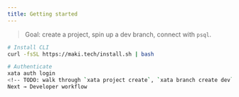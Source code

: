 ```yaml
---
title: Getting started
---
```


> Goal: create a project, spin up a dev branch, connect with `psql`.

```bash
# Install CLI
curl -fsSL https://maki.tech/install.sh | bash

# Authenticate
xata auth login
<!-- TODO: walk through `xata project create`, `xata branch create dev`, sample import, `psql $(xata branch url)` -->
Next → Developer workflow
```